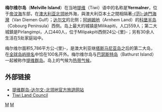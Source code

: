 {{NoteTA
|G1=Country
}}
{{Infobox Islands
| name             = 梅尔维尔岛
| image name       = Australia Melville Island.png
| image caption    = 提维群岛
| image size       = 
| locator map      = 
| native name      = ''Yermalner''
| native name link = 
| nickname         = 
| location         = [[帝汶海|帝汶海]]
| coordinates      = {{coord|11|33|S|130|56|E|display=inline}}
| archipelago      = [[提维群岛|提维群岛]]
| total islands    = 
| major islands    = 
| area             = {{convert|5786|sqkm|sqmi}}
| length           = 
| width            = 
| highest mount    = 
| elevation        = 
| country          = Australia
| country admin divisions title     = 领地
| country admin divisions           = [[File:Flag_of_the_Northern_Territory.svg|22px]][[北领地|北领地]]
| country admin divisions title 1   = 
| country admin divisions 1         = 
| country admin divisions title 2   = 
| country admin divisions 2         = 
| country largest city              = Milikapiti
| country largest city population   = 559
| population       = 约1030
| population as of = 
| density          = 
| ethnic groups    = [[提维|提维]]
| additional info  =
}}
'''梅尔维尔岛'''（'''Melville Island'''）在当地[[提维|提维]]（Tiwi）语中的名称是'''Yermalner'''，位于[[帝汶海|帝汶海]]东部，在[[澳大利亚|澳大利亚]][[北领地|北领地]]外海，與澳大利亞本土之間相隔著[[安東尼·范·迪門|-{范}-迪門海灣]]（Van Diemen Gulf）；[[达尔文_(澳大利亚)|达尔文]]的北侧；[[阿纳姆地|阿纳姆地]]（Arnhem Land）的[[科堡半岛|科堡半岛]]（Cobourg Peninsula）西侧。岛上最大的城镇是Milikapiti，人口559人；第二大城鎮是Pirlangimpi，人口440人，位于Milipakpiti西侧24公-{里}-；另有30余人生活在5处家庭站中。

梅尔维尔面积5,786平方公-{里}-，是澳大利亚继[[塔斯马尼亚岛|塔斯马尼亚岛]]之后的第二大岛，在[[岛屿列表_(按面积)|全球岛屿排名]]中恰在100名开外。梅尔维尔岛与[[巴瑟斯特岛_(北领地)|巴瑟斯特岛]]（Bathurst Island）一起被称作[[提维群岛|提维群岛]]。岛上的气候为[[热带气候|热带气候]]。

== 外部链接 ==
*[https://web.archive.org/web/20080818153947/http://cn.travelnt.com/experience/aboriginal-culture/everyday-tiwi.aspx 提维群岛-达尔文-北领地官方旅遊网站]{{zh}}
*[http://www.tiwilandcouncil.com/ Tiwi Land Council] {{Wayback|url=http://www.tiwilandcouncil.com/ |date=20111223134712 }}{{en}}

{{Authority control}}
[[Category:北領地|M]]
[[Category:澳大利亚岛屿|M]]